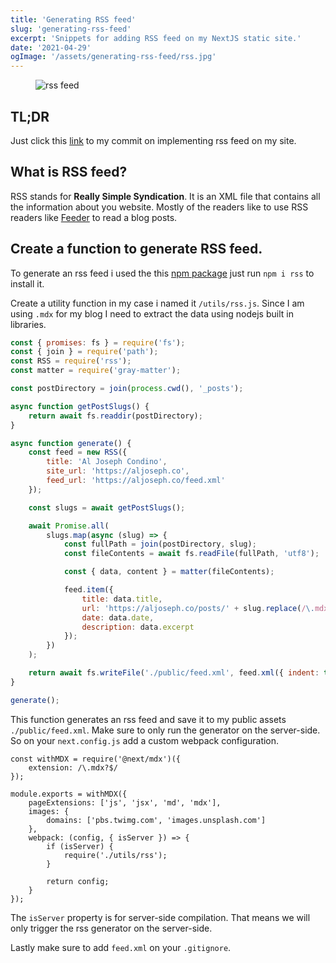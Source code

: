 ```yaml
---
title: 'Generating RSS feed'
slug: 'generating-rss-feed'
excerpt: 'Snippets for adding RSS feed on my NextJS static site.'
date: '2021-04-29'
ogImage: '/assets/generating-rss-feed/rss.jpg'
---
```


<Figure className="mb-7">
	<Image
		src="/assets/generating-rss-feed/rss.jpg"
		alt="rss feed"
		layout="responsive"
		width={1186}
		height={650}
		placeholder="blur"
	/>
</Figure>

## TL;DR

Just click this [link](https://github.com/condinoaljoseph/aljoseph.co/pull/84/commits/615e581870270e3056c7a4f163bd2cd253e89b93) to my commit on implementing rss feed on my site.

## What is RSS feed?

RSS stands for **Really Simple Syndication**. It is an XML file that contains all the information about you website. Mostly of the readers like to use RSS readers like [Feeder](https://feeder.co/) to read a blog posts.

## Create a function to generate RSS feed.

To generate an rss feed i used the this [npm package](https://www.npmjs.com/package/rss) just run `npm i rss` to install it.

Create a utility function in my case i named it `/utils/rss.js`. Since I am using `.mdx` for my blog I need to extract the data using nodejs built in libraries.

```js
const { promises: fs } = require('fs');
const { join } = require('path');
const RSS = require('rss');
const matter = require('gray-matter');

const postDirectory = join(process.cwd(), '_posts');

async function getPostSlugs() {
	return await fs.readdir(postDirectory);
}

async function generate() {
	const feed = new RSS({
		title: 'Al Joseph Condino',
		site_url: 'https://aljoseph.co',
		feed_url: 'https://aljoseph.co/feed.xml'
	});

	const slugs = await getPostSlugs();

	await Promise.all(
		slugs.map(async (slug) => {
			const fullPath = join(postDirectory, slug);
			const fileContents = await fs.readFile(fullPath, 'utf8');

			const { data, content } = matter(fileContents);

			feed.item({
				title: data.title,
				url: 'https://aljoseph.co/posts/' + slug.replace(/\.mdx?/, ''),
				date: data.date,
				description: data.excerpt
			});
		})
	);

	return await fs.writeFile('./public/feed.xml', feed.xml({ indent: true }));
}

generate();
```

This function generates an rss feed and save it to my public assets `./public/feed.xml`. Make sure to only run the generator on the server-side. So on your `next.config.js` add a custom webpack configuration.

```js{10-16}
const withMDX = require('@next/mdx')({
	extension: /\.mdx?$/
});

module.exports = withMDX({
	pageExtensions: ['js', 'jsx', 'md', 'mdx'],
	images: {
		domains: ['pbs.twimg.com', 'images.unsplash.com']
	},
	webpack: (config, { isServer }) => {
		if (isServer) {
			require('./utils/rss');
		}

		return config;
	}
});
```

The `isServer` property is for server-side compilation. That means we will only trigger the rss generator on the server-side.

Lastly make sure to add `feed.xml` on your `.gitignore`.
